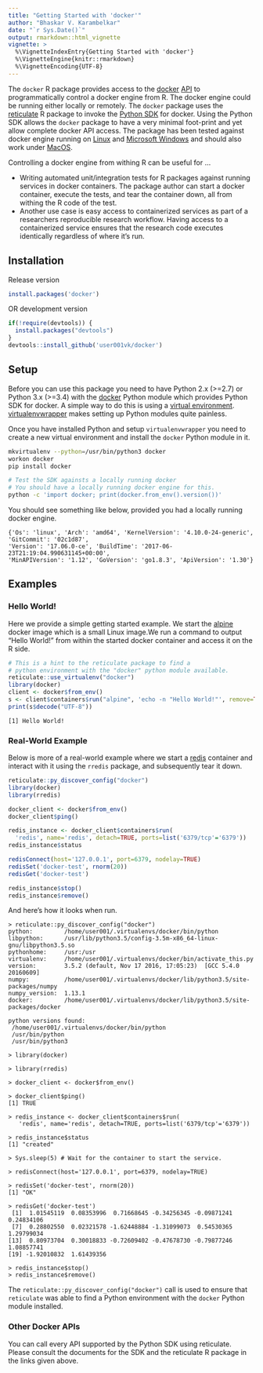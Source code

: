 ```yaml
---
title: "Getting Started with 'docker'"
author: "Bhaskar V. Karambelkar"
date: "`r Sys.Date()`"
output: rmarkdown::html_vignette
vignette: >
  %\VignetteIndexEntry{Getting Started with 'docker'}
  %\VignetteEngine{knitr::rmarkdown}
  %\VignetteEncoding{UTF-8}
---
```


The `docker` R package provides access to the [docker](https://www.docker.com/) [API](https://docs.docker.com/engine/api/) to programmatically control a docker engine from R. The docker engine could be running either locally or remotely. The `docker` package uses the [reticulate](https://rstudio.github.io/reticulate/) R package to invoke the [Python SDK](https://docker-py.readthedocs.io/en/stable/) for docker. Using the Python SDK allows the `docker` package to have a very minimal foot-print and yet allow complete docker API access. The package has been tested against docker engine running on [Linux](https://www.docker.com/docker-ubuntu) and [Microsoft Windows](https://www.docker.com/docker-windows) and should also work under [MacOS](https://www.docker.com/docker-mac).

Controlling a docker engine from withing R can be useful for ...

- Writing automated unit/integration tests for R packages against running services in docker containers. The package author can start a docker container, execute the tests, and tear the container down, all from withing the R code of the test.
- Another use case is easy access to containerized services as part of a researchers reproducible research workflow. Having access to a containerized service ensures that the research code executes identically regardless of where it's run.

## Installation

Release version

```r
install.packages('docker')
```

OR development version

```r
if(!require(devtools)) {
  install.packages("devtools")
}
devtools::install_github('user001vk/docker')
```

## Setup

Before you can use this package you need to have Python  2.x (>=2.7) or Python 3.x (>=3.4) with the [docker](https://docker-py.readthedocs.io/en/stable/index.html) Python module which provides Python SDK for docker. A simple way to do this is using a [virtual environment](http://docs.python-guide.org/en/latest/dev/virtualenvs/). [virtualenvwrapper](http://docs.python-guide.org/en/latest/dev/virtualenvs/#virtualenvwrapper) makes setting up Python modules quite painless.

Once you have installed Python and setup `virtualenvwrapper` you need to create a new virtual environment and install the `docker` Python module in it.

```bash
mkvirtualenv --python=/usr/bin/python3 docker
workon docker
pip install docker

# Test the SDK againsts a locally running docker
# You should have a locally running docker engine for this.
python -c 'import docker; print(docker.from_env().version())'
```

You should see something like below, provided you had a locally running docker engine.

```
{'Os': 'linux', 'Arch': 'amd64', 'KernelVersion': '4.10.0-24-generic', 'GitCommit': '02c1d87',
'Version': '17.06.0-ce', 'BuildTime': '2017-06-23T21:19:04.990631145+00:00',
'MinAPIVersion': '1.12', 'GoVersion': 'go1.8.3', 'ApiVersion': '1.30'}
```

## Examples

### Hello World!

Here we provide a simple getting started example. We start the [alpine](https://store.docker.com/images/alpine) docker image which is a small Linux image.We run a command to output "Hello World!" from within the started docker container and access it on the R side. 

```r
# This is a hint to the reticulate package to find a
# python environment with the "docker" python module available.
reticulate::use_virtualenv("docker")
library(docker)
client <- docker$from_env()
s <- client$containers$run("alpine", 'echo -n "Hello World!"', remove=TRUE)
print(s$decode("UTF-8"))
```

```
[1] Hello World!

```


### Real-World Example

Below is more of a real-world example where we start a [redis](https://redis.io/) container and interact with it using the `rredis` package, and subsequently tear it down.

```r
reticulate::py_discover_config("docker")
library(docker)
library(rredis)

docker_client <- docker$from_env()
docker_client$ping()

redis_instance <- docker_client$containers$run(
  'redis', name='redis', detach=TRUE, ports=list('6379/tcp'='6379'))
redis_instance$status

redisConnect(host='127.0.0.1', port=6379, nodelay=TRUE)
redisSet('docker-test', rnorm(20))
redisGet('docker-test')

redis_instance$stop()
redis_instance$remove()
```

And here's how it looks when run.

```
> reticulate::py_discover_config("docker")
python:         /home/user001/.virtualenvs/docker/bin/python
libpython:      /usr/lib/python3.5/config-3.5m-x86_64-linux-gnu/libpython3.5.so
pythonhome:     /usr:/usr
virtualenv:     /home/user001/.virtualenvs/docker/bin/activate_this.py
version:        3.5.2 (default, Nov 17 2016, 17:05:23)  [GCC 5.4.0 20160609]
numpy:          /home/user001/.virtualenvs/docker/lib/python3.5/site-packages/numpy
numpy_version:  1.13.1
docker:         /home/user001/.virtualenvs/docker/lib/python3.5/site-packages/docker

python versions found: 
 /home/user001/.virtualenvs/docker/bin/python
 /usr/bin/python
 /usr/bin/python3

> library(docker)

> library(rredis)

> docker_client <- docker$from_env()

> docker_client$ping()
[1] TRUE

> redis_instance <- docker_client$containers$run(
   'redis', name='redis', detach=TRUE, ports=list('6379/tcp'='6379'))

> redis_instance$status
[1] "created"

> Sys.sleep(5) # Wait for the container to start the service.

> redisConnect(host='127.0.0.1', port=6379, nodelay=TRUE)

> redisSet('docker-test', rnorm(20))
[1] "OK"

> redisGet('docker-test')
 [1]  1.01545119  0.08353996  0.71668645 -0.34256345 -0.09871241  0.24834106
 [7]  0.28802550  0.02321578 -1.62448884 -1.31099073  0.54530365  1.29799034
[13]  0.80973704  0.30018833 -0.72609402 -0.47678730 -0.79877246  1.08857741
[19] -1.92010832  1.61439356

> redis_instance$stop()
> redis_instance$remove()
```

The `reticulate::py_discover_config("docker")` call is used to ensure that `reticulate` was able to find a Python environment with the `docker` Python module installed.

### Other Docker APIs

You can call every API supported by the Python SDK using reticulate. Please consult the documents for the SDK and the reticulate R package in the links given above.

